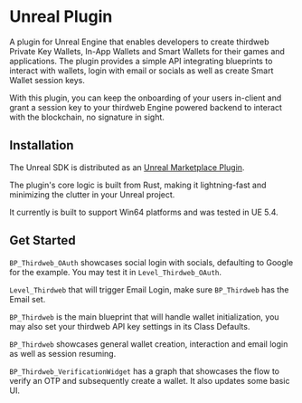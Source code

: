 
# Unreal Plugin

A plugin for Unreal Engine that enables developers to create thirdweb Private Key Wallets, In-App Wallets and Smart Wallets for their games and applications. The plugin provides a simple API integrating blueprints to interact with wallets, login with email or socials as well as create Smart Wallet session keys. 

With this plugin, you can keep the onboarding of your users in-client and grant a session key to your thirdweb Engine powered backend to interact with the blockchain, no signature in sight.

<OpenSourceCard
	title="Unreal SDK"
	href="https://github.com/thirdweb-dev/unreal-sdk"
	isLibrary={true}
/>

## Installation

The Unreal SDK is distributed as an [Unreal Marketplace Plugin](https://www.unrealengine.com/marketplace/).

The plugin's core logic is built from Rust, making it lightning-fast and minimizing the clutter in your Unreal project.

It currently is built to support Win64 platforms and was tested in UE 5.4.


## Get Started

`BP_Thirdweb_OAuth` showcases social login with socials, defaulting to Google for the example. You may test it in `Level_Thirdweb_OAuth`.

`Level_Thirdweb` that will trigger Email Login, make sure `BP_Thirdweb` has the Email set.

`BP_Thirdweb` is the main blueprint that will handle wallet initialization, you may also set your thirdweb API key settings in its Class Defaults.

`BP_Thirdweb` showcases general wallet creation, interaction and email login as well as session resuming.

`BP_Thirdweb_VerificationWidget` has a graph that showcases the flow to verify an OTP and subsequently create a wallet. It also updates some basic UI.